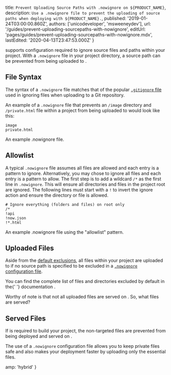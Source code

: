 

  title: `Prevent Uploading Source Paths with .nowignore on ${PRODUCT_NAME}`,
  description: `Use a .nowignore file to prevent the uploading of source paths when deploying with ${PRODUCT_NAME}.`,
  published: '2019-01-24T03:00:00.860Z',
  authors: ['unicodeveloper', 'msweeneydev'],
  url: '/guides/prevent-uploading-sourcepaths-with-nowignore',
  editUrl: 'pages/guides/prevent-uploading-sourcepaths-with-nowignore.mdx',
  lastEdited: '2020-04-13T23:47:53.000Z'
}

[<ProductName />](/) supports configuration required to ignore source files and paths within your project. With a `.nowignore` file in your project directory, a source path can be prevented from being uploaded to <ProductName />.

## File Syntax

The syntax of a `.nowignore` file matches that of the popular [`.gitignore` file](https://git-scm.com/docs/gitignore#_pattern_format) used in ignoring files when uploading to a Git repository.

An example of a `.nowignore` file that prevents an `/image` directory and `/private.html` file within a project from being uploaded to <ProductName /> would look like this:

```
image
private.html
```

<Caption>
  An example <InlineCode>.nowignore</InlineCode> file.
</Caption>

## Allowlist

A typical `.nowignore` file assumes all files are allowed and each entry is a pattern to ignore. Alternatively, you may chose to ignore all files and each entry is a pattern to allow.
The first step is to add a wildcard `/*` as the first line in `.nowignore`. This will ensure all directories and files in the project root are ignored. The following lines must start with a `!` to invert the ignore action and ensure the directory or file is allowed.

```
# Ignore everything (folders and files) on root only
/*
!api
!now.json
!*.html
```

<Caption>
  An example <InlineCode>.nowignore</InlineCode> file using the "allowlist"
  pattern.
</Caption>

## Uploaded Files

Aside from the [default exclusions](/docs/v2/build-step/#ignored-files-and-folders), all files within your project are uploaded to <ProductName /> if no source path is specified to be excluded in a [`.nowignore` configuration file](https://zeit.co/docs/v2/deployments/ignoring-source-paths).

<Note>
  You can find the complete list of files and directories excluded by default in
  the{' '}
  <Link href="/docs/v2/build-step/#ignored-files-and-folders">
    <ProductName /> documentation
  </Link>
  .
</Note>

Worthy of note is that not all uploaded files are served on <ProductName />. So, what files are served?

## Served Files

If [<ProductName />](/) is required to build your project, the non-targeted files are prevented from being deployed and served on <ProductName />.

The use of a `.nowignore` configuration file allows you to keep private files safe and also makes your deployment faster by uploading only the essential files.


  amp: 'hybrid'
}
